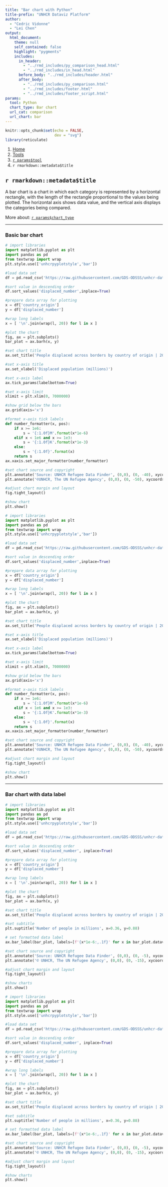 ```yaml
---
title: "Bar chart with Python"
title-prefix: "UNHCR Dataviz Platform"
author:
  - "Cedric Vidonne"
  - "Lei Chen"
output:
  html_document:
    theme: null
    self_contained: false
    highlight: "pygments"
    includes:
      in_header:
        - "../rmd_includes/py_comparison_head.html"
        - "../rmd_includes/in_head.html"
      before_body: "../rmd_includes/header.html"
      after_body:
        - "../rmd_includes/py_comparison.html"
        - "../rmd_includes/footer.html"
        - "../rmd_includes/footer_script.html"
params:
  tool: Python
  chart_type: Bar chart
  url_cat: comparison
  url_chart: bar
---
```


```r
knitr::opts_chunk$set(echo = FALSE,
                      dev = "svg")
library(reticulate)
```

<main id="tools" class="container py-5">

<!-- Breadcrumb is filled automatically with the text from Title and Tool parameter in YAML --> 
<nav aria-label="breadcrumb">
    <ol class="breadcrumb">
        <li class="breadcrumb-item"><a href="../../">Home</a></li>
        <li class="breadcrumb-item"><a href="../">Tools</a></li>
        <li class="breadcrumb-item"><a href="../`r tolower(params$tool)`/">`r params$tool`</a></li>
        <li class="breadcrumb-item active" aria-current="page">`r rmarkdown::metadata$title`</li>
    </ol>
</nav>

<!-- Intro header --> 
<div class="my-5 text-center">

## `r rmarkdown::metadata$title`

<div class="row justify-content-center">
<div class="col-lg-8">

<!-- Only text to change below, the rest comes from the YAML --> 
A bar chart is a chart in which each category is represented by a horizontal rectangle, with the length of the rectangle proportional to the values being plotted. The horizontal axis shows data value, and the vertical axis displays the categories being compared.

More about: <a href="../../chart_gallery/`r params$url_cat`.html#`r params$url_chart`">`r params$chart_type`</a>

</div>
</div>
</div>


----

<!-- Beginning of section, should be preceded by hr (----) --> 
<section class="my-5">

### Basic bar chart

<div class="row">

<!-- First column for large screen --> 
<div class="col-lg-6">

```python
# import libraries
import matplotlib.pyplot as plt
import pandas as pd
from textwrap import wrap
plt.style.use(['unhcrpyplotstyle','bar'])

#load data set
df = pd.read_csv('https://raw.githubusercontent.com/GDS-ODSSS/unhcr-dataviz-platform/master/data/comparison/bar.csv')

#sort value in descending order
df.sort_values('displaced_number',inplace=True)

#prepare data array for plotting
x = df['country_origin']
y = df['displaced_number']

#wrap long labels
x = [ '\n'.join(wrap(l, 20)) for l in x ]

#plot the chart
fig, ax = plt.subplots()
bar_plot = ax.barh(x, y)

#set chart title
ax.set_title('People displaced across borders by country of origin | 2020')

#set x-axis title
ax.set_xlabel('Displaced population (millions)')

#set x-axis label
ax.tick_params(labelbottom=True)

#set x-axis limit
xlimit = plt.xlim(0, 7000000)

#show grid below the bars
ax.grid(axis='x')

#format x-axis tick labels
def number_formatter(x, pos):
    if x >= 1e6:
        s = '{:1.0f}M'.format(x*1e-6)
    elif x < 1e6 and x >= 1e3:
        s = '{:1.0f}K'.format(x*1e-3)
    else: 
        s = '{:1.0f}'.format(x)
    return s
ax.xaxis.set_major_formatter(number_formatter)

#set chart source and copyright
plt.annotate('Source: UNHCR Refugee Data Finder', (0,0), (0, -40), xycoords='axes fraction', textcoords='offset points', va='top', color = '#666666', fontsize=9)
plt.annotate('©UNHCR, The UN Refugee Agency', (0,0), (0, -50), xycoords='axes fraction', textcoords='offset points', va='top', color = '#666666', fontsize=9)

#adjust chart margin and layout
fig.tight_layout()

#show chart
plt.show()
```

</div>
<!-- End First column --->

<!-- Second column for large screen --> 
<div class="col-lg-6">



```python
# import libraries
import matplotlib.pyplot as plt
import pandas as pd
from textwrap import wrap
plt.style.use(['unhcrpyplotstyle','bar'])

#load data set
df = pd.read_csv('https://raw.githubusercontent.com/GDS-ODSSS/unhcr-dataviz-platform/master/data/comparison/bar.csv')

#sort value in descending order
df.sort_values('displaced_number',inplace=True)

#prepare data array for plotting
x = df['country_origin']
y = df['displaced_number']

#wrap long labels
x = [ '\n'.join(wrap(l, 20)) for l in x ]

#plot the chart
fig, ax = plt.subplots()
bar_plot = ax.barh(x, y)

#set chart title
ax.set_title('People displaced across borders by country of origin | 2020')

#set x-axis title
ax.set_xlabel('Displaced population (millions)')

#set x-axis label
ax.tick_params(labelbottom=True)

#set x-axis limit
xlimit = plt.xlim(0, 7000000)

#show grid below the bars
ax.grid(axis='x')

#format x-axis tick labels
def number_formatter(x, pos):
    if x >= 1e6:
        s = '{:1.0f}M'.format(x*1e-6)
    elif x < 1e6 and x >= 1e3:
        s = '{:1.0f}K'.format(x*1e-3)
    else: 
        s = '{:1.0f}'.format(x)
    return s
ax.xaxis.set_major_formatter(number_formatter)

#set chart source and copyright
plt.annotate('Source: UNHCR Refugee Data Finder', (0,0), (0, -40), xycoords='axes fraction', textcoords='offset points', va='top', color = '#666666', fontsize=9)
plt.annotate('©UNHCR, The UN Refugee Agency', (0,0), (0, -50), xycoords='axes fraction', textcoords='offset points', va='top', color = '#666666', fontsize=9)

#adjust chart margin and layout
fig.tight_layout()

#show chart
plt.show()
```


</div>
<!-- End Second column --->

</div>
</section>
<!-- End of section --->


----

<!-- Beginning of section, should be preceded by hr (----) --> 
<section class="my-5">

### Bar chart with data label

<div class="row">

<!-- First column for large screen --> 
<div class="col-lg-6">

```python
# import libraries
import matplotlib.pyplot as plt
import pandas as pd
from textwrap import wrap
plt.style.use(['unhcrpyplotstyle','bar'])

#load data set
df = pd.read_csv('https://raw.githubusercontent.com/GDS-ODSSS/unhcr-dataviz-platform/master/data/comparison/bar.csv')

#sort value in descending order
df.sort_values('displaced_number', inplace=True)

#prepare data array for plotting
x = df['country_origin']
y = df['displaced_number']

#wrap long labels
x = [ '\n'.join(wrap(l, 20)) for l in x ]

#plot the chart
fig, ax = plt.subplots()
bar_plot = ax.barh(x, y)

#set chart title
ax.set_title('People displaced across borders by country of origin | 2020')

#set subtitle
plt.suptitle('Number of people in millions', x=0.36, y=0.88)

# set formatted data label
ax.bar_label(bar_plot, labels=[f'{x*1e-6:,.1f}' for x in bar_plot.datavalues], padding=3)

#set chart source and copyright
plt.annotate('Source: UNHCR Refugee Data Finder', (0,0), (0, -5), xycoords='axes fraction', textcoords='offset points', va='top', color = '#666666', fontsize=9)
plt.annotate('© UNHCR, The UN Refugee Agency', (0,0), (0, -15), xycoords='axes fraction', textcoords='offset points', va='top', color = '#666666', fontsize=9)

#adjust chart margin and layout
fig.tight_layout()

#show charts
plt.show()
```

</div>
<!-- End First column --->

<!-- Second column for large screen --> 
<div class="col-lg-6">



```python
# import libraries
import matplotlib.pyplot as plt
import pandas as pd
from textwrap import wrap
plt.style.use(['unhcrpyplotstyle','bar'])

#load data set
df = pd.read_csv('https://raw.githubusercontent.com/GDS-ODSSS/unhcr-dataviz-platform/master/data/comparison/bar.csv')

#sort value in descending order
df.sort_values('displaced_number', inplace=True)

#prepare data array for plotting
x = df['country_origin']
y = df['displaced_number']

#wrap long labels
x = [ '\n'.join(wrap(l, 20)) for l in x ]

#plot the chart
fig, ax = plt.subplots()
bar_plot = ax.barh(x, y)

#set chart title
ax.set_title('People displaced across borders by country of origin | 2020')

#set subtitle
plt.suptitle('Number of people in millions', x=0.36, y=0.88)

# set formatted data label
ax.bar_label(bar_plot, labels=[f'{x*1e-6:,.1f}' for x in bar_plot.datavalues], padding=3)

#set chart source and copyright
plt.annotate('Source: UNHCR Refugee Data Finder', (0,0), (0, -5), xycoords='axes fraction', textcoords='offset points', va='top', color = '#666666', fontsize=9)
plt.annotate('© UNHCR, The UN Refugee Agency', (0,0), (0, -15), xycoords='axes fraction', textcoords='offset points', va='top', color = '#666666', fontsize=9)

#adjust chart margin and layout
fig.tight_layout()

#show charts
plt.show()
```


</div>
<!-- End Second column --->

</div>
</section>
<!-- End of section --->


</main>

